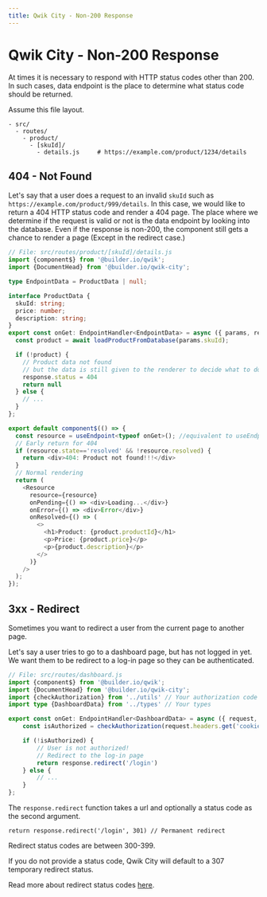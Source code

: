 ```yaml
---
title: Qwik City - Non-200 Response
---
```


# Qwik City - Non-200 Response

At times it is necessary to respond with HTTP status codes other than 200. In such cases, data endpoint is the place to determine what status code should be returned.

Assume this file layout.
```
- src/
  - routes/
    - product/
      - [skuId]/
        - details.js     # https://example.com/product/1234/details
```

## 404 - Not Found

Let's say that a user does a request to an invalid `skuId` such as `https://example.com/product/999/details`. In this case, we would like to return a 404 HTTP status code and render a 404 page. The place where we determine if the request is valid or not is the data endpoint by looking into the database. Even if the response is non-200, the component still gets a chance to render a page (Except in the redirect case.)

```typescript
// File: src/routes/product/[skuId]/details.js
import {component$} from '@builder.io/qwik';
import {DocumentHead} from '@builder.io/qwik-city';

type EndpointData = ProductData | null;

interface ProductData {
  skuId: string;
  price: number;
  description: string;
}
export const onGet: EndpointHandler<EndpointData> = async ({ params, response }) => {
  const product = await loadProductFromDatabase(params.skuId);

  if (!product) {
    // Product data not found
    // but the data is still given to the renderer to decide what to do
    response.status = 404
    return null
  } else {
    // ...
  }
};

export default component$(() => {
  const resource = useEndpoint<typeof onGet>(); //equivalent to useEndpoint<EndpointData>
  // Early return for 404
  if (resource.state=='resolved' && !resource.resolved) {
    return <div>404: Product not found!!!</div>
  }
  // Normal rendering
  return (
    <Resource 
      resource={resource}
      onPending={() => <div>Loading...</div>}
      onError={() => <div>Error</div>}
      onResolved={() => (
        <>
          <h1>Product: {product.productId}</h1>
          <p>Price: {product.price}</p>
          <p>{product.description}</p>
        </>
      )}
    />
  );
});
```

## 3xx - Redirect

Sometimes you want to redirect a user from the current page to another page.

Let's say a user tries to go to a dashboard page, but has not logged in yet. We want them to be redirect to a log-in page so they can be authenticated.

```typescript
// File: src/routes/dashboard.js
import {component$} from '@builder.io/qwik';
import {DocumentHead} from '@builder.io/qwik-city';
import {checkAuthorization} from '../utils' // Your authorization code
import type {DashboardData} from '../types' // Your types

export const onGet: EndpointHandler<DashboardData> = async ({ request, response }) => {
	const isAuthorized = checkAuthorization(request.headers.get('cookie'));

	if (!isAuthorized) {
		// User is not authorized!
		// Redirect to the log-in page
		return response.redirect('/login')
	} else {
		// ...
	}
};
```

The `response.redirect` function takes a url and optionally a status code as the second argument. 

```tsx
return response.redirect('/login', 301) // Permanent redirect
```

Redirect status codes are between 300-399. 

If you do not provide a status code, Qwik City will default to a 307 temporary redirect status.

Read more about redirect status codes [here](https://developer.mozilla.org/en-US/docs/Web/HTTP/Status#redirection_messages). 